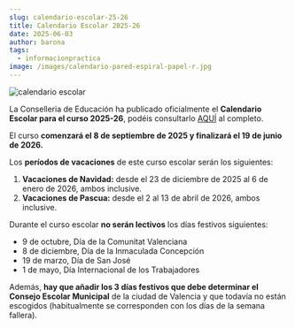 ```yaml
---
slug: calendario-escolar-25-26
title: Calendario Escolar 2025-26
date: 2025-06-03
author: barona
tags:
  - informacionpractica
image: /images/calendario-pared-espiral-papel-r.jpg
---
```

![calendario escolar](/images/calendario-pared-espiral-papel-r.jpg "calendario escolar 2025-26")

L﻿a Conselleria de Educación ha publicado oficialmente el **Calendario Escolar para el curso 2025-26**, podéis consultarlo [AQUÍ](https://dogv.gva.es/datos/2025/06/03/pdf/2025_19821_es.pdf) al completo.

El curso **comenzará el 8 de septiembre de 2025 y finalizará el 19 de junio de 2026.**

Los **períodos de vacaciones** de este curso escolar serán los siguientes: 

1. **Vacaciones de Navidad:** desde el 23 de diciembre de 2025 al 6 de enero de 2026, ambos inclusive. 
2. **Vacaciones de Pascua:** desde el 2 al 13 de abril de 2026, ambos inclusive.

Durante el curso escolar **no serán lectivos** los días festivos siguientes: 

* 9 de octubre, Día de la Comunitat Valenciana 
* 8 de diciembre, Día de la Inmaculada Concepción 
* 19 de marzo, Día de San José 
* 1 de mayo, Día Internacional de los Trabajadores



A﻿demás,  **hay que añadir los 3 días festivos que debe determinar el Consejo Escolar Municipal** de la ciudad de Valencia y que todavía no están escogidos (habitualmente se corresponden con los días de la semana fallera).